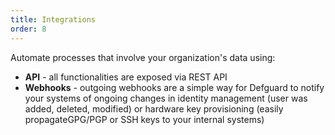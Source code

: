 ```yaml
---
title: Integrations
order: 8
---
```


Automate processes that involve your organization's data using:

- **API** - all functionalities are exposed via REST API
- **Webhooks** - outgoing webhooks are a simple way for Defguard to notify your systems of ongoing changes in identity management (user was added, deleted, modified) or hardware key provisioning (easily propagateGPG/PGP or SSH keys to your internal systems)
